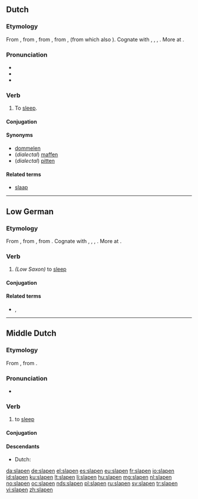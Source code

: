 ==Dutch==

===Etymology===
From {{etyl|dum|nl}} {{term|slapen|lang=dum}}, from {{etyl|odt|nl}} {{term/t|odt|*slapan|*slāpan}}, from {{etyl|gem-pro|nl}} {{term/t|gem-pro|*slēpaną}}, from {{etyl|ine-pro|nl}} {{term/t|ine-pro|*slab-}}, {{term/t|ine-pro|*slap-||to be weak, limp, languid}} (from which also {{term|slap|lang=nl}}). Cognate with {{etyl|nds|-}} {{term|slapen||to sleep|lang=nds}}, {{etyl|fy|-}} {{term|sliepe|lang=fy}}, {{etyl|de|-}} {{term|schlafen|lang=de}}, {{etyl|en|-}} {{term|sleep|lang=en}}. More at {{l|en|sleep}}.

===Pronunciation===
* {{rhymes|aːpən|lang=nl}}
* {{IPA|/ˈslaː.pə(n)/|lang=nl}}
* {{hyphenation|sla|pen}}

===Verb===
{{nl-verb}}

# To [[sleep]].

====Conjugation====
{{nl-conj-st|class=7|slaap|sliep|slapen|slape}}

====Synonyms====
* [[dommelen]]
* (''dialectal'') [[maffen]]
* (''dialectal'') [[pitten]]

====Related terms====
* [[slaap]]

----

==Low German==

===Etymology===
From {{etyl|gml|nds}} {{term|slapen|slāpen|lang=gml}}, from {{etyl|osx|nds}} {{term|slapan|lang=osx}}, from {{etyl|gem-pro|nds}} {{term/t|gem-pro|*slēpaną}}. Cognate with {{etyl|nl|-}} {{term|slapen|lang=nl}}, {{etyl|de|-}} {{term|schlafen|lang=de}}, {{etyl|fy|-}} {{term|sliepe|lang=fy}}, {{etyl|en|-}} {{term|sleep|lang=en}}. More at {{l|en|sleep}}.

===Verb===
{{head|nds|verb|head=slâpen}}

#  ''(Low Saxon)'' to [[sleep]]

====Conjugation====
{{nds-conj-st|class=7|slâp|slaop|slöp|sleap|slêp|slap}}

====Related terms====
* {{l|nds|Slap}}, {{l|nds|Slaap}}

----

==Middle Dutch==
===Etymology===
From {{etyl|odt|dum}} {{term/t|odt|*slapan|*slāpan}}, from {{etyl|gem-pro|dum}} {{term/t|gem-pro|*slēpaną}}.

===Pronunciation===
* {{IPA|lang=dum|/ˈslaːpən/}}

===Verb===
{{dum-verb}}

# to [[sleep]]

====Conjugation====
{{dum-conj-st|slap|sliep|sliep|slap}}

====Descendants====
* Dutch: {{l|nl|slapen}}

[[da:slapen]]
[[de:slapen]]
[[el:slapen]]
[[es:slapen]]
[[eu:slapen]]
[[fr:slapen]]
[[io:slapen]]
[[id:slapen]]
[[ku:slapen]]
[[lt:slapen]]
[[li:slapen]]
[[hu:slapen]]
[[mg:slapen]]
[[nl:slapen]]
[[no:slapen]]
[[oc:slapen]]
[[nds:slapen]]
[[pl:slapen]]
[[ru:slapen]]
[[sv:slapen]]
[[tr:slapen]]
[[vi:slapen]]
[[zh:slapen]]